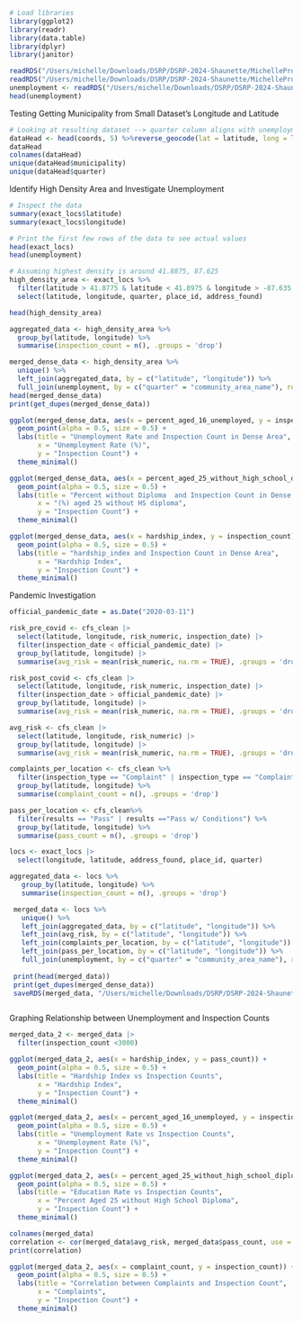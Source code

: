 ```r
# Load libraries
library(ggplot2)
library(readr)
library(data.table)
library(dplyr)
library(janitor)

readRDS("/Users/michelle/Downloads/DSRP/DSRP-2024-Shaunette/MichelleProject/cfs_clean.rds")
readRDS("/Users/michelle/Downloads/DSRP/DSRP-2024-Shaunette/MichelleProject/exact_locs.rds")
unemployment <- readRDS("/Users/michelle/Downloads/DSRP/DSRP-2024-Shaunette/MichelleProject/unemployment_clean.rds")
head(unemployment)
```

Testing Getting Municipality from Small Dataset's Longitude and Latitude

```r
# Looking at resulting dataset --> quarter column aligns with unemployment data
dataHead <- head(coords, 5) %>%reverse_geocode(lat = latitude, long = longitude, method = 'osm',address = address_found, full_results = TRUE)
dataHead
colnames(dataHead)
unique(dataHead$municipality)
unique(dataHead$quarter)
```

Identify High Density Area and Investigate Unemployment

```r
# Inspect the data
summary(exact_locs$latitude)
summary(exact_locs$longitude)

# Print the first few rows of the data to see actual values
head(exact_locs)
head(unemployment)

# Assuming highest density is around 41.8875, 87.625
high_density_area <- exact_locs %>%
  filter(latitude > 41.8775 & latitude < 41.8975 & longitude > -87.635 & longitude < -87.615) %>%
  select(latitude, longitude, quarter, place_id, address_found)

head(high_density_area)

aggregated_data <- high_density_area %>%
  group_by(latitude, longitude) %>%
  summarise(inspection_count = n(), .groups = 'drop')

merged_dense_data <- high_density_area %>%
  unique() %>%
  left_join(aggregated_data, by = c("latitude", "longitude")) %>%
  full_join(unemployment, by = c("quarter" = "community_area_name"), relationship = "many-to-many")
head(merged_dense_data)
print(get_dupes(merged_dense_data))

ggplot(merged_dense_data, aes(x = percent_aged_16_unemployed, y = inspection_count)) +
  geom_point(alpha = 0.5, size = 0.5) +
  labs(title = "Unemployment Rate and Inspection Count in Dense Area",
       x = "Unemployment Rate (%)",
       y = "Inspection Count") +
  theme_minimal()

ggplot(merged_dense_data, aes(x = percent_aged_25_without_high_school_diploma, y = inspection_count)) +
  geom_point(alpha = 0.5, size = 0.5) +
  labs(title = "Percent without Diploma  and Inspection Count in Dense Area",
       x = "(%) aged 25 without HS diploma",
       y = "Inspection Count") +
  theme_minimal()

ggplot(merged_dense_data, aes(x = hardship_index, y = inspection_count)) +
  geom_point(alpha = 0.5, size = 0.5) +
  labs(title = "hardship_index and Inspection Count in Dense Area",
       x = "Hardship Index",
       y = "Inspection Count") +
  theme_minimal()
```

Pandemic Investigation

```r
official_pandemic_date = as.Date("2020-03-11")

risk_pre_covid <- cfs_clean |>
  select(latitude, longitude, risk_numeric, inspection_date) |>
  filter(inspection_date < official_pandemic_date) |>
  group_by(latitude, longitude) |>
  summarise(avg_risk = mean(risk_numeric, na.rm = TRUE), .groups = 'drop')

risk_post_covid <- cfs_clean |>
  select(latitude, longitude, risk_numeric, inspection_date) |>
  filter(inspection_date > official_pandemic_date) |>
  group_by(latitude, longitude) |>
  summarise(avg_risk = mean(risk_numeric, na.rm = TRUE), .groups = 'drop')

```

```r
avg_risk <- cfs_clean |>
  select(latitude, longitude, risk_numeric) |>
  group_by(latitude, longitude) |>
  summarise(avg_risk = mean(risk_numeric, na.rm = TRUE), .groups = 'drop')

complaints_per_location <- cfs_clean %>%
  filter(inspection_type == "Complaint" | inspection_type == "Complaint Re-Inspection") %>%
  group_by(latitude, longitude) %>%
  summarise(complaint_count = n(), .groups = 'drop')

pass_per_location <- cfs_clean%>%
  filter(results == "Pass" | results =="Pass w/ Conditions") %>%
  group_by(latitude, longitude) %>%
  summarise(pass_count = n(), .groups = 'drop')

locs <- exact_locs |>
  select(longitude, latitude, address_found, place_id, quarter)

aggregated_data <- locs %>%
   group_by(latitude, longitude) %>%
   summarise(inspection_count = n(), .groups = 'drop')

 merged_data <- locs %>%
   unique() %>%
   left_join(aggregated_data, by = c("latitude", "longitude")) %>%
   left_join(avg_risk, by = c("latitude", "longitude")) %>%
   left_join(complaints_per_location, by = c("latitude", "longitude")) %>%
   left_join(pass_per_location, by = c("latitude", "longitude")) %>%
   full_join(unemployment, by = c("quarter" = "community_area_name"), relationship = "many-to-many")
 
 print(head(merged_data))
 print(get_dupes(merged_dense_data))
 saveRDS(merged_data, "/Users/michelle/Downloads/DSRP/DSRP-2024-Shaunette/MichelleProject/merged_data.rds")
```

```         
```

Graphing Relationship between Unemployment and Inspection Counts

```r
merged_data_2 <- merged_data |>
  filter(inspection_count <3000)

ggplot(merged_data_2, aes(x = hardship_index, y = pass_count)) +
  geom_point(alpha = 0.5, size = 0.5) +
  labs(title = "Hardship Index vs Inspection Counts",
       x = "Hardship Index",
       y = "Inspection Count") +
  theme_minimal()

ggplot(merged_data_2, aes(x = percent_aged_16_unemployed, y = inspection_count)) +
  geom_point(alpha = 0.5, size = 0.5) +
  labs(title = "Unemployment Rate vs Inspection Counts",
       x = "Unemployment Rate (%)",
       y = "Inspection Count") +
  theme_minimal()

ggplot(merged_data_2, aes(x = percent_aged_25_without_high_school_diploma, y = inspection_count)) +
  geom_point(alpha = 0.5, size = 0.5) +
  labs(title = "Education Rate vs Inspection Counts",
       x = "Percent Aged 25 without High School Diploma",
       y = "Inspection Count") +
  theme_minimal()
```

```r
colnames(merged_data)
correlation <- cor(merged_data$avg_risk, merged_data$pass_count, use = "complete.obs")
print(correlation)

ggplot(merged_data_2, aes(x = complaint_count, y = inspection_count)) +
  geom_point(alpha = 0.5, size = 0.5) +
  labs(title = "Correlation between Complaints and Inspection Count",
       x = "Complaints",
       y = "Inspection Count") +
  theme_minimal()
```

